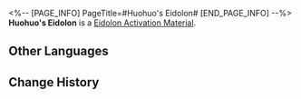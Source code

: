 <%-- [PAGE_INFO]
PageTitle=#Huohuo's Eidolon#
[END_PAGE_INFO] --%>
{{Item Infobox
|id          = 11217
|image       = Item Huohuo's Eidolon.png
|type        = Eidolon Activation Material
|invCategory = 
|rarity      = 5
|effect      = Material for raising Huohuo's Eidolon Level.
|description = 
}}
'''Huohuo's Eidolon''' is a [[Eidolon Activation Material]].

==Other Languages==
{{Other Languages
|en   = Huohuo's Eidolon
|zhs  = 【藿藿】的星魂
|zht  = 【藿藿】的星魂
|ja   = 「フォフォ」の星魂
|ko   = [곽향]의 성혼
|es   = Eidolon de Huohuo
|fr   = Eidolon de Huohuo
|ru   = Эйдолон Хохо
|th   = Eidolon ของ Huohuo
|vi   = Tinh Hồn Huohuo
|de   = Huohuos Eidolon
|id   = Huohuo's Eidolon
|pt   = Eidolon de Huohuo
}}

==Change History==
{{Change History|1.5}}